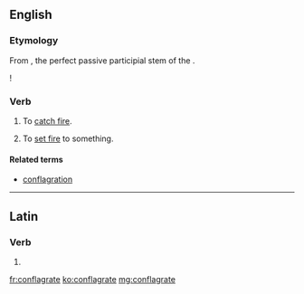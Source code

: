 ==English==

===Etymology===
From {{term||cōnflāgrāt-}}, the perfect passive participial stem of the {{etyl|la|en}} {{term|conflagro|cōnflāgrō|I am consumed by fire”, “I set aflame|lang=la}}.








!

===Verb===
{{en-verb|conflagrat|ing}}

# {{defdate|17ᵗʰ C.–present}} {{intransitive}} To [[catch fire]].
# {{defdate|19ᵗʰ C.–present}} {{transitive}} To [[set fire]] to something.

====Related terms====
* [[conflagration]]

----

==Latin==

===Verb===
{{la-verb-form|cōnflāgrāte}}

# {{conjugation of|conflagro|cōnflāgrō|1|p|pres|act|imp|lang=la}}

[[fr:conflagrate]]
[[ko:conflagrate]]
[[mg:conflagrate]]